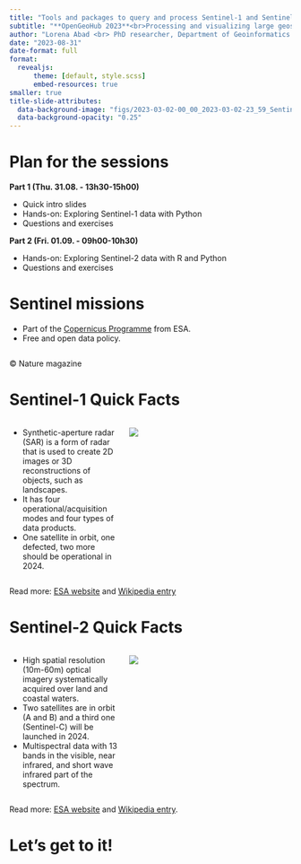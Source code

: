 ```yaml
---
title: "Tools and packages to query and process Sentinel-1 and Sentinel-2 data with R and Python"
subtitle: "**OpenGeoHub 2023**<br>Processing and visualizing large geospatial data using R, Python and Julia"
author: "Lorena Abad <br> PhD researcher, Department of Geoinformatics - Z_GIS, University of Salzburg"
date: "2023-08-31"
date-format: full
format: 
  revealjs:
      theme: [default, style.scss]
      embed-resources: true
smaller: true
title-slide-attributes:
  data-background-image: "figs/2023-03-02-00_00_2023-03-02-23_59_Sentinel-2_L2A_SWIR.png"
  data-background-opacity: "0.25"
---
```


# Plan for the sessions

**Part 1 (Thu. 31.08. - 13h30-15h00)**

- Quick intro slides 
- Hands-on: Exploring Sentinel-1 data with Python
- Questions and exercises

**Part 2 (Fri. 01.09. - 09h00-10h30)**

- Hands-on: Exploring Sentinel-2 data with R and Python
- Questions and exercises


# Sentinel missions
- Part of the [Copernicus Programme](https://en.wikipedia.org/wiki/Copernicus_Programme) from ESA.
- Free and open data policy.

![[](https://www.nature.com/articles/508160a)](https://media.springernature.com/lw703/springer-static/image/art%3A10.1038%2F508160a/MediaObjects/41586_2014_Article_BF508160a_Figc_HTML.png?as=webp)

::: aside
© Nature magazine
:::

# Sentinel-1 Quick Facts

:::: {.columns}

::: {.column width="40%"}
- Synthetic-aperture radar (SAR) is a form of radar that is used to create 2D images or 3D reconstructions of objects, such as landscapes.
- It has four operational/acquisition modes and four types of data products.
- One satellite in orbit, one defected, two more should be operational in 2024.
:::

::: {.column width="60%"}

![](https://sentinel.esa.int/documents/247904/4603794/Sentinel-1-Infographic.jpg)
:::

::::


Read more: [ESA website](https://sentinels.copernicus.eu/web/sentinel/missions/sentinel-1) and [Wikipedia entry](https://en.wikipedia.org/wiki/Sentinel-1)

# Sentinel-2 Quick Facts

:::: {.columns}

::: {.column width="40%"}
- High spatial resolution (10m-60m) optical imagery systematically acquired over land and coastal waters.
- Two satellites are in orbit (A and B) and a third one (Sentinel-C) will be launched in 2024.
- Multispectral data with 13 bands in the visible, near infrared, and short wave infrared part of the spectrum.
:::

::: {.column width="60%"}
![](https://sentinels.copernicus.eu/documents/247904/4180891/Sentinel-2-infographic-tm.jpg)

:::

::::

Read more: [ESA website](https://sentinels.copernicus.eu/web/sentinel/missions/sentinel-2) and [Wikipedia entry](https://en.wikipedia.org/wiki/Sentinel-2).


# Let's get to it!
